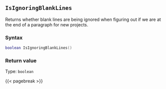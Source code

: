 ## `IsIgnoringBlankLines`

Returns whether blank lines are being ignored when figuring out if we are at the end of a paragraph for new projects.

### Syntax {-}

``` .lua
boolean IsIgnoringBlankLines()
```

### Return value {-}

Type: `boolean`

{{< pagebreak >}}